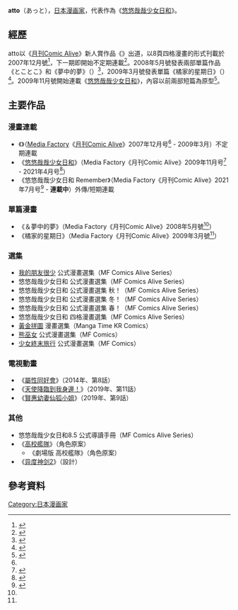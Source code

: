 {{noteTA
|T=zh-hans:atto;zh-hant:atto;
}}
{{About|日本漫畫家|[[國際單位制詞頭|國際單位制詞頭]]|阿托}}
{{Infobox comics creator
| 名稱 = atto
| 外文名 = 
| 外文 = 
| 圖像 = 
| 圖像大小 = 
| 圖像說明 = 
| 英文名 = 
| 本名 = 
| 筆名 = 
| 出生日期 = 
| 出生地點 = 
| 逝世日期 = 
| 逝世地點 = 
| 國籍 = {{JPN}}
| 職業 = [[漫画家|漫画家]]
| 活動時期 = 2007年至今
| 類型 = [[喜劇|喜劇]]
| 出道作 = 
| 代表作 = 《[[悠悠哉哉少女日和|悠悠哉哉少女日和]]》
| 合作人 = 
| 配偶 = 
| 子女 = 
| 親屬 = 
| 獎項 = 
| 簽名 = 
| 簽名大小 = 
| module = 
| 官方網站 = 
}}

'''atto'''（あっと{{bd|||||}}），[[日本|日本]][[漫画家|漫画家]]，代表作為《[[悠悠哉哉少女日和|悠悠哉哉少女日和]]》。

==經歷==
atto以《[[月刊Comic_Alive|月刊Comic Alive]]》新人賞作品《{{link-ja|小惡魔蛋白甜餅|こあくまメレンゲ}}》出道，以8頁四格漫畫的形式刊載於2007年12月號<ref name="Alive200712">{{Cite web|url=https://comic-alive.jp/magazine/alive200712.html|title=月刊コミックアライブ 12月号|publisher=[[メディアファクトリー|メディアファクトリー]]|accessdate=2021-01-27|language=ja|archive-date=2018-06-28|archive-url=https://web.archive.org/web/20180628015438/https://comic-alive.jp/magazine/alive200712.html|dead-url=no}}</ref>，下一期即開始不定期連載<ref>{{Cite web|url= https://comic-alive.jp/magazine/alive200801.html |title=月刊コミックアライブ 1月号 |publisher=[[メディアファクトリー|メディアファクトリー]]|accessdate=2021-01-27|language=ja}}</ref>。2008年5月號發表兩部單篇作品《とことこ》和《夢中的夢》（{{lang|ja|ユメのユメ}}）<ref name="Alive200805">{{Cite web|url=https://comic-alive.jp/magazine/alive200805.html|title=月刊コミックアライブ 5月号|publisher=[[メディアファクトリー|メディアファクトリー]]|accessdate=2021-01-27|language=ja|archive-date=2019-07-23|archive-url=https://web.archive.org/web/20190723034023/https://comic-alive.jp/magazine/alive200805.html|dead-url=no}}</ref>，2009年3月號發表單篇《橘家的星期日》（{{lang|ja|橘さんちの日曜日}}）<ref name="Alive200903">{{Cite web |url=http://www.mediafactory.co.jp/comic-alive/index.php?MENU=detail&MD=backnumber&mid=38 |title=コミックアライブ３月号は １月27日(火)発売！！ 表紙は、『まりあ†ほりっく』！ TVアニメも絶好調放送中！！ |publisher=[[メディアファクトリー|メディアファクトリー]] |accessdate=2014-07-25 |language=ja |archiveurl=https://web.archive.org/web/20161031064458/http://www.mediafactory.co.jp/comic-alive/index.php?MENU=detail&MD=backnumber&mid=38 |archivedate=2016-10-31 |dead-url=yes }}</ref>。2009年11月號開始連載《[[悠悠哉哉少女日和|悠悠哉哉少女日和]]》，內容以前兩部短篇為原型<ref name="mantan">{{cite news|url=http://mantan-web.jp/2013/12/23/20131222dog00m200040000c.html|script-title=ja:マンガ質問状：「のんのんびより」 “にゃんぱすー”誕生は作者のノリから|publisher=[[每日新聞|每日新聞Digital]]|date=2013-12-23|accessdate=2014-01-24|language=ja|archive-date=2016-06-30|archive-url=https://web.archive.org/web/20160630041450/http://mantan-web.jp/2013/12/23/20131222dog00m200040000c.html|dead-url=no}}</ref>。

== 主要作品 ==
=== 漫畫連載 ===
* 《{{link-ja|小惡魔蛋白甜餅|こあくまメレンゲ}}》（[[Media_Factory|Media Factory]]《[[月刊Comic_Alive|月刊Comic Alive]]》2007年12月号<ref name="Alive200712"/> - 2009年3月）不定期連載
* 《[[悠悠哉哉少女日和|悠悠哉哉少女日和]]》（Media Factory《月刊Comic Alive》2009年11月号<ref name="Alive200911">{{Cite web|archiveurl=https://web.archive.org/web/20091001061714/http://www.mediafactory.co.jp/comic-alive/index.php|url=http://www.mediafactory.co.jp/comic-alive/index.php|archivedate=2009-10-01|title=月刊コミックアライブ 2009年11月号|publisher=[[メディアファクトリー|メディアファクトリー]]|accessdate=2014-07-25|language=ja|dead-url=no}}</ref> - 2021年4月号<ref>{{Cite web|script-title=ja:あっと「のんのんびより」が11年の連載に幕、付録に卓上カレンダー|url=https://natalie.mu/comic/news/417813|accessdate=2021-02-27|date=2021-02-26|last=|first=|work=コミックナタリー|language=ja|archive-date=2021-02-26|archive-url=https://web.archive.org/web/20210226134044/https://natalie.mu/comic/news/417813}}</ref>）
* 《悠悠哉哉少女日和 Remember》{{lang|ja|のんのんびより りめんばー}}（Media Factory《月刊Comic Alive》2021年7月号<ref>{{Cite web|title=「のんのんびより」番外編「りめんばー」開幕、第1話は駄菓子屋が主役|url=https://natalie.mu/comic/news/429895|access-date=2021-05-27|date=2021-05-27|last=|first=|work=コミックナタリー|language=ja|archive-date=2021-06-04|archive-url=https://web.archive.org/web/20210604153558/https://natalie.mu/comic/news/429895}}</ref> - '''連載中'''）外傳/短期連載

=== 單篇漫畫 ===
* 《{{lang|ja|とことこ}}＆夢中的夢》{{lang|ja|とことこ＆ユメのユメ}}（Media Factory《月刊Comic Alive》2008年5月號<ref name="Alive200805"/>）
* 《橘家的星期日》{{lang|ja|橘さんちの日曜日}}（Media Factory《月刊Comic Alive》2009年3月號<ref name="Alive200903"/>）

=== 選集 ===
* [[我的朋友很少|我的朋友很少]] 公式漫畫選集（MF Comics Alive Series） 
* 悠悠哉哉少女日和 公式漫畫選集（MF Comics Alive Series） 
* 悠悠哉哉少女日和 公式漫畫選集 秋！（MF Comics Alive Series） 
* 悠悠哉哉少女日和 公式漫畫選集 冬！（MF Comics Alive Series） 
* 悠悠哉哉少女日和 公式漫畫選集 春！（MF Comics Alive Series）
* 悠悠哉哉少女日和 四格漫畫選集（MF Comics Alive Series） 
* [[黃金拼圖|黃金拼圖]] 漫畫選集（Manga Time KR Comics）
* [[熊巫女|熊巫女]] 公式漫畫選集（MF Comics）
* [[少女終末旅行|少女終末旅行]] 公式漫畫選集（MF Comics）

=== 電視動畫 ===
* 《[[屬性同好會|屬性同好會]]》（2014年、第8話）
* 《[[天使降臨到我身邊！|天使降臨到我身邊！]]》（2019年、第11話）<!-- 2019-03-19 -->
* 《[[賢惠幼妻仙狐小姐|賢惠幼妻仙狐小姐]]》（2019年、第9話）<!-- 2019-06-05 -->

=== 其他 ===
* 悠悠哉哉少女日和8.5 公式導讀手冊（MF Comics Alive Series）
* 《[[高校艦隊|高校艦隊]]》（角色原案）
** 《劇場版 高校艦隊》（角色原案）
* 《[[异度神剑2|异度神剑2]]》（設計）

== 參考資料 ==
{{reflist}}

[[Category:日本漫画家|Category:日本漫画家]]